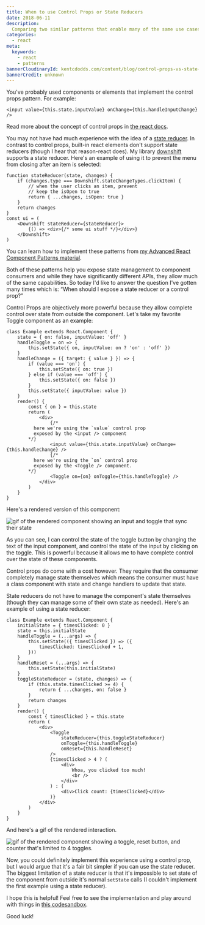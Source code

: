 ```yaml
---
title: When to use Control Props or State Reducers
date: 2018-06-11
description:
  Comparing two similar patterns that enable many of the same use cases.
categories:
  - react
meta:
  keywords:
    - react
    - patterns
bannerCloudinaryId: kentcdodds.com/content/blog/control-props-vs-state-reducers/banner
bannerCredit: unknown
---
```


You've probably used components or elements that implement the control props
pattern. For example:

```tsx
<input value={this.state.inputValue} onChange={this.handleInputChange} />
```

Read more about the concept of control props in
[the react docs](https://reactjs.org/docs/forms.html).

You may not have had much experience with the idea of a
[state reducer](/blog/the-state-reducer-pattern). In contrast to control props,
built-in react elements don't support state reducers (though I hear that
reason-react does). My library
[downshift](https://github.com/downshift-js/downshift) supports a state reducer.
Here's an example of using it to prevent the menu from closing after an item is
selected:

```tsx
function stateReducer(state, changes) {
	if (changes.type === Downshift.stateChangeTypes.clickItem) {
		// when the user clicks an item, prevent
		// keep the isOpen to true
		return { ...changes, isOpen: true }
	}
	return changes
}
const ui = (
	<Downshift stateReducer={stateReducer}>
		{() => <div>{/* some ui stuff */}</div>}
	</Downshift>
)
```

You can learn how to implement these patterns from
[my Advanced React Component Patterns material](https://epicreact.dev/patterns).

Both of these patterns help you expose state management to component consumers
and while they have significantly different APIs, they allow much of the same
capabilities. So today I'd like to answer the question I've gotten many times
which is: “When should I expose a state reducer or a control prop?”

Control Props are objectively more powerful because they allow complete control
over state from outside the component. Let's take my favorite Toggle component
as an example:

```tsx
class Example extends React.Component {
	state = { on: false, inputValue: 'off' }
	handleToggle = on => {
		this.setState({ on, inputValue: on ? 'on' : 'off' })
	}
	handleChange = ({ target: { value } }) => {
		if (value === 'on') {
			this.setState({ on: true })
		} else if (value === 'off') {
			this.setState({ on: false })
		}
		this.setState({ inputValue: value })
	}
	render() {
		const { on } = this.state
		return (
			<div>
				{/*
          here we're using the `value` control prop
          exposed by the <input /> component
        */}
				<input value={this.state.inputValue} onChange={this.handleChange} />
				{/*
          here we're using the `on` control prop
          exposed by the <Toggle /> component.
        */}
				<Toggle on={on} onToggle={this.handleToggle} />
			</div>
		)
	}
}
```

Here's a rendered version of this component:

![gif of the rendered component showing an input and toggle that sync their state](https://res.cloudinary.com/kentcdodds-com/image/upload/v1625032645/kentcdodds.com/content/blog/control-props-vs-state-reducers/toggle1.gif)

As you can see, I can control the state of the toggle button by changing the
text of the input component, and control the state of the input by clicking on
the toggle. This is powerful because it allows me to have complete control over
the state of these components.

Control props do come with a cost however. They require that the consumer
completely manage state themselves which means the consumer must have a class
component with state and change handlers to update that state.

State reducers do not have to manage the component's state themselves (though
they can manage some of their own state as needed). Here's an example of using a
state reducer:

```tsx
class Example extends React.Component {
	initialState = { timesClicked: 0 }
	state = this.initialState
	handleToggle = (...args) => {
		this.setState(({ timesClicked }) => ({
			timesClicked: timesClicked + 1,
		}))
	}
	handleReset = (...args) => {
		this.setState(this.initialState)
	}
	toggleStateReducer = (state, changes) => {
		if (this.state.timesClicked >= 4) {
			return { ...changes, on: false }
		}
		return changes
	}
	render() {
		const { timesClicked } = this.state
		return (
			<div>
				<Toggle
					stateReducer={this.toggleStateReducer}
					onToggle={this.handleToggle}
					onReset={this.handleReset}
				/>
				{timesClicked > 4 ? (
					<div>
						Whoa, you clicked too much!
						<br />
					</div>
				) : (
					<div>Click count: {timesClicked}</div>
				)}
			</div>
		)
	}
}
```

And here's a gif of the rendered interaction.

![gif of the rendered component showing a toggle, reset button, and counter that's limited to 4 toggles.](https://res.cloudinary.com/kentcdodds-com/image/upload/v1625032645/kentcdodds.com/content/blog/control-props-vs-state-reducers/toggle2.gif)

Now, you could definitely implement this experience using a control prop, but I
would argue that it's a fair bit simpler if you can use the state reducer. The
biggest limitation of a state reducer is that it's impossible to set state of
the component from outside it's normal `setState` calls (I couldn't implement
the first example using a state reducer).

I hope this is helpful! Feel free to see the implementation and play around with
things in [this codesandbox](https://codesandbox.io/s/n09418kvr0).

Good luck!
